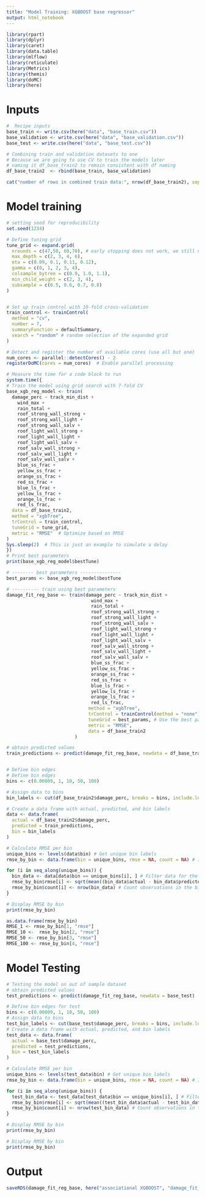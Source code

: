 ```yaml
---
title: "Model Training: XGBOOST base regressor"
output: html_notebook
---
```


```r
library(rpart)
library(dplyr)
library(caret)
library(data.table)
library(mlflow)
library(reticulate)
library(Metrics)
library(themis)
library(doMC)
library(here)
```

# Inputs
```r
#  Recipe inputs
base_train <- write.csv(here("data", "base_train.csv"))
base_validation <- write.csv(here("data", "base_validation.csv"))
base_test <- write.csv(here("data", "base_test.csv"))
```

```r
# Combining train and validation datasets to one
# Because we are going to use CV to train the models later
# naming it df_base_train2 to remain consistent with df naming
df_base_train2  <- rbind(base_train, base_validation)

cat("number of rows in combined train data:", nrow(df_base_train2), sep = " ")
```

# Model training
```r
# setting seed for reproducibility
set.seed(1234)

# Define tuning grid
tune_grid <- expand.grid(
  nrounds = c(47,50, 60,70), # early stopping does not work, we still need to specify nrounds
  max_depth = c(2, 3, 4, 6),
  eta = c(0.09, 0.1, 0.11, 0.12),
  gamma = c(0, 1, 2, 3, 4),
  colsample_bytree = c(0.9, 1.0, 1.1),
  min_child_weight = c(2, 3, 4),
  subsample = c(0.5, 0.6, 0.7, 0.8)
)


# Set up train control with 10-fold cross-validation
train_control <- trainControl(
  method = "cv",
  number = 7,
  summaryFunction = defaultSummary,
  search = "random" # random selection of the expanded grid
)

# Detect and register the number of available cores (use all but one)
num_cores <- parallel::detectCores() - 2
registerDoMC(cores = num_cores)  # Enable parallel processing

# Measure the time for a code block to run
system.time({
# Train the model using grid search with 7-fold CV
base_xgb_reg_model <- train(
  damage_perc ~ track_min_dist +
    wind_max +
    rain_total +
    roof_strong_wall_strong +
    roof_strong_wall_light +
    roof_strong_wall_salv +
    roof_light_wall_strong +
    roof_light_wall_light +
    roof_light_wall_salv +
    roof_salv_wall_strong +
    roof_salv_wall_light +
    roof_salv_wall_salv +
    blue_ss_frac +
    yellow_ss_frac +
    orange_ss_frac +
    red_ss_frac +
    blue_ls_frac +
    yellow_ls_frac +
    orange_ls_frac +
    red_ls_frac,
  data = df_base_train2,
  method = "xgbTree",
  trControl = train_control,
  tuneGrid = tune_grid,
  metric = "RMSE"  # Optimize based on RMSE
)
Sys.sleep(2)  # This is just an example to simulate a delay
})
# Print best parameters
print(base_xgb_reg_model$bestTune)

```

```r
# -------- best parameters ---------------
best_params <- base_xgb_reg_model$bestTune

# ---------- train using best parameters
damage_fit_reg_base <- train(damage_perc ~ track_min_dist +
                               wind_max +
                               rain_total +
                               roof_strong_wall_strong +
                               roof_strong_wall_light +
                               roof_strong_wall_salv +
                               roof_light_wall_strong +
                               roof_light_wall_light +
                               roof_light_wall_salv +
                               roof_salv_wall_strong +
                               roof_salv_wall_light +
                               roof_salv_wall_salv +
                               blue_ss_frac +
                               yellow_ss_frac +
                               orange_ss_frac +
                               red_ss_frac +
                               blue_ls_frac +
                               yellow_ls_frac +
                               orange_ls_frac +
                               red_ls_frac,
                              method = "xgbTree",
                              trControl = trainControl(method = "none"),
                              tuneGrid = best_params, # Use the best parameters here
                              metric = "RMSE",
                              data = df_base_train2
                         )

# obtain predicted values
train_predictions <- predict(damage_fit_reg_base, newdata = df_base_train2)


# Define bin edges
# Define bin edges
bins <- c(0.00009, 1, 10, 50, 100)

# Assign data to bins
bin_labels <- cut(df_base_train2$damage_perc, breaks = bins, include.lowest = TRUE, right = TRUE)

# Create a data frame with actual, predicted, and bin labels
data <- data.frame(
  actual = df_base_train2$damage_perc,
  predicted = train_predictions,
  bin = bin_labels
)

# Calculate RMSE per bin
unique_bins <- levels(data$bin) # Get unique bin labels
rmse_by_bin <- data.frame(bin = unique_bins, rmse = NA, count = NA) # Initialize results data frame

for (i in seq_along(unique_bins)) {
  bin_data <- data[data$bin == unique_bins[i], ] # Filter data for the current bin
  rmse_by_bin$rmse[i] <- sqrt(mean((bin_data$actual - bin_data$predicted)^2, na.rm = TRUE)) # Calculate RMSE
  rmse_by_bin$count[i] <- nrow(bin_data) # Count observations in the bin
}

# Display RMSE by bin
print(rmse_by_bin)

as.data.frame(rmse_by_bin)
RMSE_1 <- rmse_by_bin[1, "rmse"]
RMSE_10 <-  rmse_by_bin[2, "rmse"]
RMSE_50 <- rmse_by_bin[3, "rmse"]
RMSE_100 <- rmse_by_bin[4, "rmse"]

```

# Model Testing
```r
# Testing the model on out of sample dataset
# obtain predicted values
test_predictions <- predict(damage_fit_reg_base, newdata = base_test)

# Define bin edges for test
bins <- c(0.00009, 1, 10, 50, 100)
# Assign data to bins
test_bin_labels <- cut(base_test$damage_perc, breaks = bins, include.lowest = TRUE, right = TRUE)
# Create a data frame with actual, predicted, and bin labels
test_data <- data.frame(
  actual = base_test$damage_perc,
  predicted = test_predictions,
  bin = test_bin_labels
)

# Calculate RMSE per bin
unique_bins <- levels(test_data$bin) # Get unique bin labels
rmse_by_bin <- data.frame(bin = unique_bins, rmse = NA, count = NA) # Initialize results data frame

for (i in seq_along(unique_bins)) {
  test_bin_data <- test_data[test_data$bin == unique_bins[i], ] # Filter data for the current bin
  rmse_by_bin$rmse[i] <- sqrt(mean((test_bin_data$actual - test_bin_data$predicted)^2, na.rm = TRUE)) # Calculate RMSE
  rmse_by_bin$count[i] <- nrow(test_bin_data) # Count observations in the bin
}

# Display RMSE by bin
print(rmse_by_bin)
```

```r
# Display RMSE by bin
print(rmse_by_bin)
```

# Output
```r
saveRDS(damage_fit_reg_base, here("associational XGBOOST", "damage_fit_reg_base.rds"))
```

